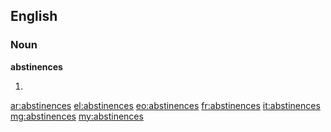 ==English==

===Noun===
'''abstinences'''

# {{plural of|abstinence}}

[[ar:abstinences]]
[[el:abstinences]]
[[eo:abstinences]]
[[fr:abstinences]]
[[it:abstinences]]
[[mg:abstinences]]
[[my:abstinences]]